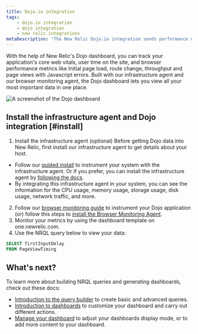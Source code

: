 ```yaml
---
title: Dojo.io integration
tags:
    - dojo.io integration
    - dojo integration
    - new relic integrations
metaDescription: "The New Relic Dojo.io integration sends performance metrics and inventory data from your Dojo.io framework to the New Relic platform."
---
```


With the help of New Relic's Dojo dashboard, you can track your application's core web vitals, user time on the site, and browser performance metrics like Initial page load, route change, throughput and page views with Javascript errors. Built with our infrastructure agent and our browser monitoring agent, the Dojo dashboard lets you view all your most important data in one place.

<img
  title="dashboard-example.png"
  alt="A screenshot of the Dojo dashboard"
  src={dojodashboard}
/>

## Install the infrastructure agent and Dojo integration [#install]

1. Install the infrastructure agent (optional)
Before getting Dojo data into New Relic, first install our infrastructure agent to get details about your host.
* Follow our [guided install](https://one.newrelic.com/nr1-core?state=999174fa-ed8b-d707-af7b-8e4f8fd03cc1) to instrument your system with the infrastructure agent. Or if you prefer, you can install the infrastructure agent by [following the docs](/docs/infrastructure/install-infrastructure-agent/get-started/install-infrastructure-agent).
* By integrating this infrastructure agent in your system, you can see the information for the CPU usage, memory usage, storage usage, disk usage, network traffic, and more.
2. Follow our [browser monitoring guide](/docs/browser/browser-monitoring/getting-started/browser-summary-page/) to instrument your Dojo application (or) follow this steps to [install the Browser Monitoring Agent](/docs/browser/browser-monitoring/installation/install-browser-monitoring-agent/).
3. Monitor your metrics by using the dashboard template on one.newrelic.com.
4. Use the NRQL query below to view your data:

```sql
SELECT firstInputDelay
FROM PageViewTiming
```
## What's next?

To learn more about building NRQL queries and generating dashboards, check out these docs:

* [Introduction to the query builder](/docs/query-your-data/explore-query-data/query-builder/introduction-query-builder) to create basic and advanced queries.
* [Introduction to dashboards](/docs/query-your-data/explore-query-data/dashboards/introduction-dashboards) to customize your dashboard and carry out different actions.
* [Manage your dashboard](/docs/query-your-data/explore-query-data/dashboards/manage-your-dashboard) to adjust your dashboards display mode, or to add more content to your dashboard. 
